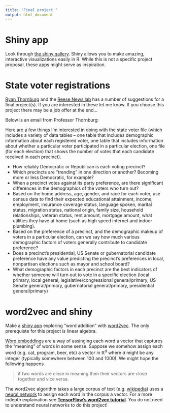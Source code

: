 ```yaml
---
title: "Final project "
output: html_document
---
```


# Shiny app

Look through [the shiny gallery](https://shiny.rstudio.com/gallery/). Shiny allows you to make amazing, interactive visualizations easily in R. While this is not a specific project proposal, these apps might serve as inspiration.

# State voter registrations

[Ryan Thornburg](http://ryanthornburg.com/) and the [Reese News lab](https://www.reesenewslab.org/) has a number of suggestions for a final project(s). If you are interested in these let me know. If you choose this project there may be a job offer at the end...

Below is an email from Professor Thornburg:

Here are a few things I’m interested in doing with the state voter file (which includes a variety of data tables – one table that includes demographic information about each registered voter, one table that includes information about whether a particular voter participated in a particular election, one file (for each election) that shows the number of votes that each candidate received in each precinct).
 
- How reliably Democratic or Republican is each voting precinct?
- Which precincts are “trending” in one direction or another? Becoming more or less Democratic, for example?
- When a precinct votes against its party preference, are there significant differences in the demographics of the voters who turn out?
- Based on the home address, age, gender, and race for each voter, use census data to find their expected educational attainment, income, employment, insurance coverage status, language spoken, marital status, migration status, national origin, family size, household relationships, veteran status, rent amount, mortgage amount, what utilities they have at home (such as high speed internet and indoor plumbing).
- Based on the preference of a precinct, and the demographic makeup of voters in a particular election, can we say how much various demographic factors of voters generally contribute to candidate preference?
- Does a precinct’s presidential, US Senate or gubernatorial candidate preference have any value predicting the precinct’s preferences in local, nonpartisan elections such as mayor and school board?
- What demographic factors in each precinct are the best indicators of whether someone will turn out to vote in a specific election (local primary, local general, legislative/congressional general/primary, US Senate general/primary, gubernatorial general/primary, presidential general/primary)



# word2vec and shiny

Make a [shiny app](https://shiny.rstudio.com/) exploring "word addition" with [word2vec](https://en.wikipedia.org/wiki/Word2vec). The only prerequiste for this project is linear algebra. 

[Word embeddings](https://en.wikipedia.org/wiki/Word_embedding) are a way of assinging each word a vector that captures the "meaning" of words in some sense. Suppose we somehow assign each word (e.g. cat, program, beer, etc) a vector in $\mathbb{R}^d$ where $d$ might be any integer (typically somewhere between 100 and 1000). We might hope the following happens

> if two words are close in meaning then their vectors are close together and vice versa.

The word2vec algorithm takes a large corpus of text (e.g. [wikipedia](http://mattmahoney.net/dc/textdata)) uses a [neural network](http://www.deeplearningbook.org/) to assign each word in the corpus a vector. For a more indepth explaination see [**TensorFlow's word2vec tutorial**](https://www.tensorflow.org/tutorials/word2vec). You do not need to understand neural networks to do this project!















